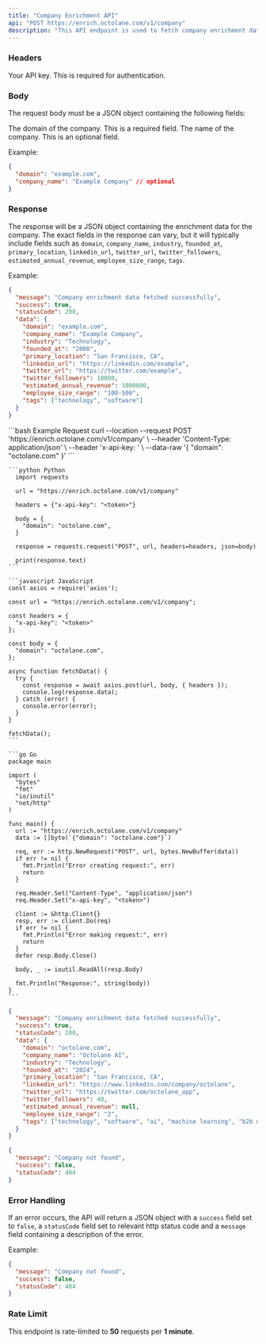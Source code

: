```yaml
---
title: "Company Enrichment API"
api: "POST https://enrich.octolane.com/v1/company"
description: "This API endpoint is used to fetch company enrichment data."
---
```


### Headers

<ParamField header="x-api-key" type="string">
  Your API key. This is required for authentication.
</ParamField>

### Body
The request body must be a JSON object containing the following fields:

<ParamField body="domain" type="string">
  The domain of the company. This is a required field.
</ParamField>

<ParamField body="company_name" type="string" required={false}>
  The name of the company. This is an optional field.
</ParamField>

Example:
```json
{
  "domain": "example.com",
  "company_name": "Example Company" // optional
}
```

### Response
The response will be a JSON object containing the enrichment data for the company.
The exact fields in the response can vary, but it will typically include fields such
as `domain`, `company_name`, `industry`, `founded_at`, `primary_location`, `linkedin_url`,
`twitter_url`, `twitter_followers`, `estimated_annual_revenue`, `employee_size_range`, `tags`.

Example:
```json
{
  "message": "Company enrichment data fetched successfully",
  "success": true,
  "statusCode": 200,
  "data": {
    "domain": "example.com",
    "company_name": "Example Company",
    "industry": "Technology",
    "founded_at": "2000",
    "primary_location": "San Francisco, CA",
    "linkedin_url": "https://linkedin.com/example",
    "twitter_url": "https://twitter.com/example",
    "twitter_followers": 10000,
    "estimated_annual_revenue": 1000000,
    "employee_size_range": "100-500",
    "tags": ["technology", "software"]
  }
}
```

<RequestExample>
    ```bash Example Request
      curl --location --request POST 'https://enrich.octolane.com/v1/company' \
      --header 'Content-Type: application/json' \
      --header 'x-api-key: <token>' \
      --data-raw '{
        "domain": "octolane.com"
      }'
    ```

    ```python Python
      import requests

      url = "https://enrich.octolane.com/v1/company"

      headers = {"x-api-key": "<token>"}

      body = {
        "domain": "octolane.com",
      }

      response = requests.request("POST", url, headers=headers, json=body)

      print(response.text)
    ```

    ```javascript JavaScript
    const axios = require('axios');

    const url = "https://enrich.octolane.com/v1/company";

    const headers = {
      "x-api-key": "<token>"
    };

    const body = {
      "domain": "octolane.com",
    };

    async function fetchData() {
      try {
        const response = await axios.post(url, body, { headers });
        console.log(response.data);
      } catch (error) {
        console.error(error);
      }
    }

    fetchData();
    ```

    ```go Go
    package main

    import (
      "bytes"
      "fmt"
      "io/ioutil"
      "net/http"
    )

    func main() {
      url := "https://enrich.octolane.com/v1/company"
      data := []byte(`{"domain": "octolane.com"}`)

      req, err := http.NewRequest("POST", url, bytes.NewBuffer(data))
      if err != nil {
        fmt.Println("Error creating request:", err)
        return
      }

      req.Header.Set("Content-Type", "application/json")
      req.Header.Set("x-api-key", "<token>")

      client := &http.Client{}
      resp, err := client.Do(req)
      if err != nil {
        fmt.Println("Error making request:", err)
        return
      }
      defer resp.Body.Close()

      body, _ := ioutil.ReadAll(resp.Body)

      fmt.Println("Response:", string(body))
    }
    ```
</RequestExample>

<ResponseExample>

```json 200
{
  "message": "Company enrichment data fetched successfully",
  "success": true,
  "statusCode": 200,
  "data": {
    "domain": "octolane.com",
    "company_name": "Octolane AI",
    "industry": "Technology",
    "founded_at": "2024",
    "primary_location": "San Francisco, CA",
    "linkedin_url": "https://www.linkedin.com/company/octolane",
    "twitter_url": "https://twitter.com/octolane_app",
    "twitter_followers": 40,
    "estimated_annual_revenue": null,
    "employee_size_range": "2",
    "tags": ["technology", "software", "ai", "machine learning", "b2b data"]
  }
}
```

```json 404
{
  "message": "Company not found",
  "success": false,
  "statusCode": 404
}
```

</ResponseExample>

### Error Handling
If an error occurs, the API will return a JSON object with a `success` field set to `false`,
a `statusCode` field set to relevant http status code and a `message` field containing a description 
of the error.

Example:
```json
{
  "message": "Company not found",
  "success": false,
  "statusCode": 404
}
```

### Rate Limit
This endpoint is rate-limited to **50** requests per **1 minute**.